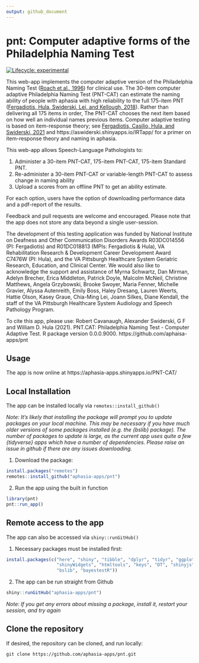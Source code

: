 ```yaml
---
output: github_document
---
```


# pnt: Computer adaptive forms of the Philadelphia Naming Test
<!-- README.md is generated from README.Rmd. Please edit that file -->

<!-- badges: start -->
[![Lifecycle: experimental](https://img.shields.io/badge/lifecycle-experimental-orange.svg)](https://lifecycle.r-lib.org/articles/stages.html#experimental)
<!-- badges: end -->

This web-app implements the computer adaptive version of the Philadelphia Naming Test ([Roach et al., 1996](http://aphasiology.pitt.edu/215/1/24-09.pdf)) for clinical use. The 30-item computer adaptive Philadelphia Naming Test (PNT-CAT) can estimate the naming ability of people with aphasia with high reliability to the full 175-item PNT ([Fergadiotis, Hula, Swiderski, Lei, and Kellough, 2018](https://pubs.asha.org/doi/full/10.1044/2018_JSLHR-L-18-0344)). Rather than delivering all 175 items in order, The PNT-CAT chooses the next item based on how well an individual names previous items. Computer adaptive testing is based on item-response theory; see [Fergadiotis, Casilio, Hula, and Swiderski, 2021](https://www.thieme-connect.com/products/ejournals/abstract/10.1055/s-0041-1727252) and https://aswiderski.shinyapps.io/IRTapp/ for a primer on item-response theory and naming in aphasia.

This web-app allows Speech-Language Pathologists to:

1. Administer a 30-item PNT-CAT, 175-item PNT-CAT, 175-item Standard PNT. 
2. Re-administer a 30-item PNT-CAT or variable-length PNT-CAT to assess change in naming ability
3. Upload a scores from an offline PNT to get an ability estimate. 

For each option, users have the option of downloading performance data and a pdf-report of the results.

Feedback and pull requests are welcome and encouraged. Please note that the app does not store any data beyond a single user-session. 

The development of this testing application was funded by National Institute on Deafness and Other Communication Disorders Awards R03DC014556 (PI: Fergadiotis) and R01DC018813 (MPIs: Fergadiotis & Hula), VA Rehabilitation Research & Development Career Development Award C7476W (PI: Hula), and the VA Pittsburgh Healthcare System Geriatric Research, Education, and Clinical Center. We would also like to acknowledge the support and assistance of Myrna Schwartz, Dan Mirman, Adelyn Brecher, Erica Middleton, Patrick Doyle, Malcolm McNeil, Christine Matthews, Angela Grzybowski, Brooke Swoyer, Maria Fenner, Michelle Gravier, Alyssa Autenreith, Emily Boss, Haley Dresang, Lauren Weerts, Hattie Olson, Kasey Graue, Chia-Ming Lei, Joann Silkes, Diane Kendall, the staff of the VA Pittsburgh Healthcare System Audiology and Speech Pathology Program.

To cite this app, please use: Robert Cavanaugh, Alexander Swiderski, G F and William D. Hula (2021). PNT.CAT: Philadelphia Naming Test - Computer Adaptive Test. R package version 0.0.0.9000. https://github.com/aphaisa-apps/pnt

## Usage

The app is now online at https://aphasia-apps.shinyapps.io/PNT-CAT/

## Local Installation

The app can be installed locally via `remotes::install_github()`

*Note: It's likely that installing the package will prompt you to update packages on your local machine. This may be necessary if you have much older versions of some packages installed (e.g. the {bslib} package). The number of packages to update is large, as the current app uses quite a few {tidyverse} apps which have a number of dependencies. Please raise an issue in github if there are any issues downloading.*

1. Download the package: 

```r
install.packages("remotes")
remotes::install_github("aphasia-apps/pnt")
```

2. Run the app using the built in function

```r
library(pnt)
pnt::run_app()
```

## Remote access to the app

The app can also be accessed via `shiny::runGitHub()`

1. Necessary packages must be installed first: 

```r
install.packages(c("here", "shiny", "tibble", "dplyr", "tidyr", "ggplot2",
                   "shinyWidgets", "htmltools", "keys", "DT", "shinyjs", "catR",
                   "bslib", "bayestestR"))
```

2. The app can be run straight from Github

```r
shiny::runGitHub("aphasia-apps/pnt")
```

*Note: If you get any errors about missing a package, install it, restart your session, and try again*

## Clone the repository

If desired, the repository can be cloned, and run locally:

```
git clone https://github.com/aphasia-apps/pnt.git
```





